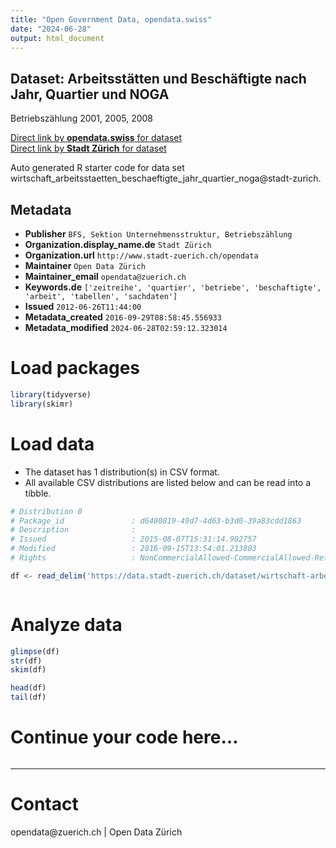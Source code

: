 ```yaml
---
title: "Open Government Data, opendata.swiss"
date: "2024-06-28"
output: html_document
---
```


## Dataset: Arbeitsstätten und Beschäftigte nach Jahr, Quartier und NOGA

Betriebszählung 2001, 2005, 2008

[Direct link by **opendata.swiss** for dataset](https://opendata.swiss/de/dataset/arbeitsstatten-und-beschaftigte-nach-jahr-quartier-und-noga)<br>
[Direct link by **Stadt Zürich** for dataset](https://data.stadt-zuerich.ch/dataset/wirtschaft-arbeitsstaetten-beschaeftigte-jahr-quartier-noga)

Auto generated R starter code for data set wirtschaft_arbeitsstaetten_beschaeftigte_jahr_quartier_noga@stadt-zurich.

## Metadata

- **Publisher** `BFS, Sektion Unternehmensstruktur, Betriebszählung `
- **Organization.display_name.de** `Stadt Zürich`
- **Organization.url** `http://www.stadt-zuerich.ch/opendata`
- **Maintainer** `Open Data Zürich`
- **Maintainer_email** `opendata@zuerich.ch`
- **Keywords.de** `['zeitreihe', 'quartier', 'betriebe', 'beschaftigte', 'arbeit', 'tabellen', 'sachdaten']`
- **Issued** `2012-06-26T11:44:00`
- **Metadata_created** `2016-09-29T08:58:45.556933`
- **Metadata_modified** `2024-06-28T02:59:12.323014`


# Load packages

```r

library(tidyverse)
library(skimr)

```

# Load data

-   The dataset has 1 distribution(s) in CSV format.
-   All available CSV distributions are listed below and can be read into a tibble.

```r

# Distribution 0
# Package_id               : d6400819-49d7-4d63-b3d0-39a83cdd1863
# Description              : 
# Issued                   : 2015-08-07T15:31:14.902757
# Modified                 : 2016-09-15T13:54:01.213803
# Rights                   : NonCommercialAllowed-CommercialAllowed-ReferenceNotRequired

df <- read_delim('https://data.stadt-zuerich.ch/dataset/wirtschaft-arbeitsstaetten-beschaeftigte-jahr-quartier-noga/download/arbeitsstaetten_beschaeftigte_jahr_quartier_noga.csv')



```

# Analyze data

```r

glimpse(df)
str(df)
skim(df)

head(df)
tail(df)

```

# Continue your code here...

```r

```

------------------------------------------------------------------------

# Contact

opendata@zuerich.ch | Open Data Zürich
